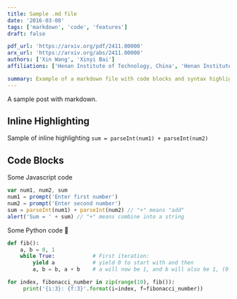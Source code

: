 ```yaml
---
title: Sample .md file
date: '2016-03-08'
tags: ['markdown', 'code', 'features']
draft: false

pdf_url: 'https://arxiv.org/pdf/2411.00000'
arx_url: 'https://arxiv.org/abs/2411.00000'
authors: ['Xin Wang', 'Xinyi Bai']
affiliations: ['Henan Institute of Technology, China', 'Henan Institute of Technology, China']

summary: Example of a markdown file with code blocks and syntax highlighting
---
```


A sample post with markdown.

## Inline Highlighting

Sample of inline highlighting `sum = parseInt(num1) + parseInt(num2)`

## Code Blocks

Some Javascript code

```javascript
var num1, num2, sum
num1 = prompt('Enter first number')
num2 = prompt('Enter second number')
sum = parseInt(num1) + parseInt(num2) // "+" means "add"
alert('Sum = ' + sum) // "+" means combine into a string
```

Some Python code 🐍

```python
def fib():
    a, b = 0, 1
    while True:            # First iteration:
        yield a            # yield 0 to start with and then
        a, b = b, a + b    # a will now be 1, and b will also be 1, (0 + 1)

for index, fibonacci_number in zip(range(10), fib()):
     print('{i:3}: {f:3}'.format(i=index, f=fibonacci_number))
```
